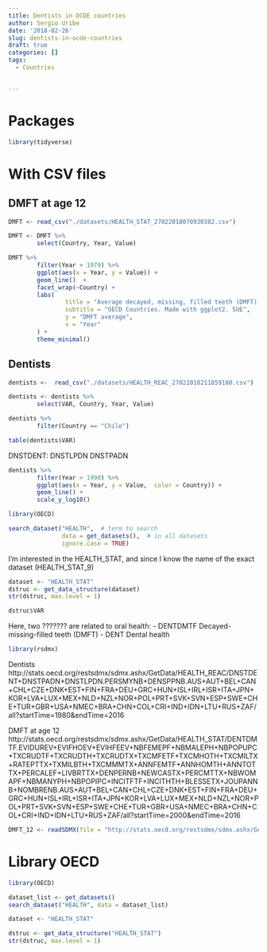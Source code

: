 ---
title: Dentists in OCDE countries
author: Sergio Uribe
date: '2018-02-26'
slug: dentists-in-ocde-countries
draft: true
categories: []
tags:
  - Countries


---

# Packages

```{r, eval=FALSE}
library(tidyverse)
```


# With CSV files

## DMFT at age 12
  
```{r}
DMFT <- read_csv("./datasets/HEALTH_STAT_27022018070930382.csv")
```

```{r}
DMFT <- DMFT %>% 
        select(Country, Year, Value)
```


```{r}
DMFT %>% 
        filter(Year > 1979) %>% 
        ggplot(aes(x = Year, y = Value)) +
        geom_line()  + 
        facet_wrap(~Country) + 
        labs(
                title = "Average decayed, missing, filled teeth (DMFT) at age 12.", 
                subtitle = "OECD Countries. Made with ggplot2. SUE",
                y = "DMFT average", 
                x = "Year"
        ) + 
        theme_minimal()
```

## Dentists

```{r}
dentists <-  read_csv("./datasets/HEALTH_REAC_27022018211859180.csv")
```

```{r}
dentists <- dentists %>% 
        select(VAR, Country, Year, Value)
```

```{r}
dentists %>% 
        filter(Country == "Chile")
```

```{r}
table(dentists$VAR)
```
DNSTDENT: 
DNSTLPDN 
DNSTPADN 

```{r}
dentists %>% 
        filter(Year > 1990) %>% 
        ggplot(aes(x = Year, y = Value,  color = Country)) + 
        geom_line() + 
        scale_y_log10()
```



```{r, eval=FALSE}
library(OECD)
```

```{r}
search_dataset("HEALTH",  # term to search
               data = get_datasets(),  # in all datasets
               ignore.case = TRUE)
```
I'm interested in the HEALTH_STAT, and since I know the name of the exact dataset (HEALTH_STAT_9)

```{r}
dataset <- "HEALTH_STAT"
dstruc <- get_data_structure(dataset)
str(dstruc, max.level = 1)

```

```{r}
dstruc$VAR
```


Here, two ??????? are related to oral health: 
  - DENTDMTF	Decayed-missing-filled teeth (DMFT)
  - DENT	Dental health


```{r}
library(rsdmx)
```

Dentists
http://stats.oecd.org/restsdmx/sdmx.ashx/GetData/HEALTH_REAC/DNSTDENT+DNSTPADN+DNSTLPDN.PERSMYNB+DENSPPNB.AUS+AUT+BEL+CAN+CHL+CZE+DNK+EST+FIN+FRA+DEU+GRC+HUN+ISL+IRL+ISR+ITA+JPN+KOR+LVA+LUX+MEX+NLD+NZL+NOR+POL+PRT+SVK+SVN+ESP+SWE+CHE+TUR+GBR+USA+NMEC+BRA+CHN+COL+CRI+IND+IDN+LTU+RUS+ZAF/all?startTime=1980&endTime=2016



DMFT at age 12
http://stats.oecd.org/restsdmx/sdmx.ashx/GetData/HEALTH_STAT/DENTDMTF.EVIDUREV+EVIFHOEV+EVIHFEEV+NBFEMEPF+NBMALEPH+NBPOPUPC+TXCRUDTF+TXCRUDTH+TXCRUDTX+TXCMFETF+TXCMHOTH+TXCMILTX+RATEPTTX+TXMILBTH+TXCMMMTX+ANNFEMTF+ANNHOMTH+ANNTOTTX+PERCALEF+LIVBRTTX+DENPERNB+NEWCASTX+PERCMTTX+NBWOMAPF+NBMANYPH+NBPOPIPC+INCITFTF+INCITHTH+BLESSETX+JOUPANNB+NOMBRENB.AUS+AUT+BEL+CAN+CHL+CZE+DNK+EST+FIN+FRA+DEU+GRC+HUN+ISL+IRL+ISR+ITA+JPN+KOR+LVA+LUX+MEX+NLD+NZL+NOR+POL+PRT+SVK+SVN+ESP+SWE+CHE+TUR+GBR+USA+NMEC+BRA+CHN+COL+CRI+IND+IDN+LTU+RUS+ZAF/all?startTime=2000&endTime=2016


```{r}

DMFT_12 <- readSDMX(file = "http://stats.oecd.org/restsdmx/sdmx.ashx/GetData/HEALTH_STAT/DENTDMTF.EVIDUREV+EVIFHOEV+EVIHFEEV+NBFEMEPF+NBMALEPH+NBPOPUPC+TXCRUDTF+TXCRUDTH+TXCRUDTX+TXCMFETF+TXCMHOTH+TXCMILTX+RATEPTTX+TXMILBTH+TXCMMMTX+ANNFEMTF+ANNHOMTH+ANNTOTTX+PERCALEF+LIVBRTTX+DENPERNB+NEWCASTX+PERCMTTX+NBWOMAPF+NBMANYPH+NBPOPIPC+INCITFTF+INCITHTH+BLESSETX+JOUPANNB+NOMBRENB.AUS+AUT+BEL+CAN+CHL+CZE+DNK+EST+FIN+FRA+DEU+GRC+HUN+ISL+IRL+ISR+ITA+JPN+KOR+LVA+LUX+MEX+NLD+NZL+NOR+POL+PRT+SVK+SVN+ESP+SWE+CHE+TUR+GBR+USA+NMEC+BRA+CHN+COL+CRI+IND+IDN+LTU+RUS+ZAF/all?startTime=2000&endTime=2016")
```


# Library OECD
```{r}
library(OECD)
```

```{r}
dataset_list <- get_datasets()
search_dataset("HEALTH", data = dataset_list)
```

```{r}
dataset <- "HEALTH_STAT"
```

```{r}
dstruc <- get_data_structure("HEALTH_STAT")
str(dstruc, max.level = 1)

```

